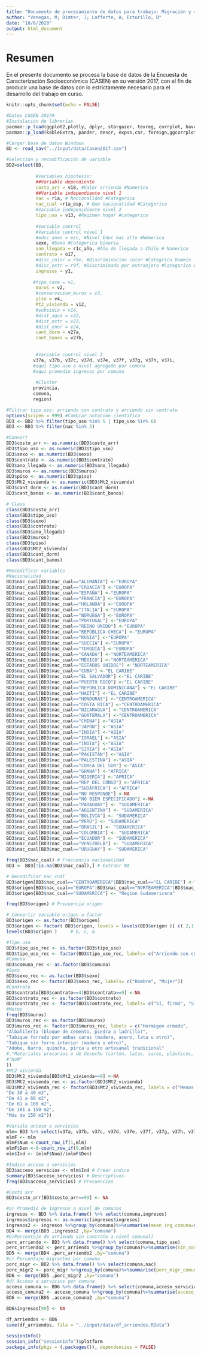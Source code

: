 ```yaml
---
title: "Documento de procesamiento de datos para trabajo: Migración y vivienda: estudio de los costos de arriendo para el 2017"
author: "Venegas, M; Dimter, J; Lafferte, A; Esturillo, D"
date: "18/6/2020"
output: html_document
---
```

# Resumen  
En el presente documento se procesa la base de datos de la Encuesta de Caracterización Socioeconómica (CASEN) en su versión 2017, con el fin de producir una base de datos con lo estrictamente necesario para el desarrollo del trabajo en curso. 
```r
knitr::opts_chunk$set(echo = FALSE)
```

```r
#Datos CASEN 2017#
#Instalación de librerías
pacman::p_load(ggplot2,plotly, dplyr, stargazer, texreg, corrplot, haven, sjlabelled, psych, writexl, ggmosaic, DescTools, lme4, lmerTest)
pacman::p_load(kableExtra, pander, descr, expss,car, foreign,ggcorrplot, reghelper, openxlsx, sessioninfo)
```

```r
#Cargar base de datos Windows
BD <- read_sav("../input/data/Casen2017.sav")
```

```r
#Seleccion y recodificación de variable
BD2=select(BD,
           
           #Variables hipotesis:
           ##Variable dependiente
           costo_arr = v18, #Valor arriendo #Numerico
           ##Variable independiente nivel 1
           nac = r1a, # Nacionalidad #Categorica
           nac_cual =r1a_esp, # Que nacionalidad #Categorica
           #Variable indepenidiente nivel 2
           tipo_uso = v13, #Regimen hogar #categorico
           
           #Variable control
           #Variable control nivel 1
           #educ_anos = esc, #Nivel Educ mas alto #Némerica
           sexo, #Sexo #Categorica binaria
           ano_llegada = r1c_año, #Año de llegada a Chile # Numerico
           contrato = o17,
           #disc_color = r9e, #Discriminacion color #Categrica Dummie
           #disc_extr = r9f, #Discriminado por extranjero #Categorica Dummie
           ingresos = y1,
           
          #tipo_casa = v1,
           muros = v2,
           #conservacion_muros = v3,
           piso = v4,
           Mt2_vivienda = v12,
           #subsidio = v14,
           #dist_agua = v22,
           #dist_extr = v23,
           #dist_ener = v24,
           cant_dorm = v27a,
           cant_banos = v27b,
           
           
           #Variable control nivel 2
          v37a, v37b, v37c, v37d, v37e, v37f, v37g, v37h, v37i,
          #aquí tipo uso a nivel agregado por comuna
          #aqui promedio ingresos por comuna
          
           #Cluster
          provincia,
          comuna,
          region)
```

```r
#Filtrar tipo uso: arriendo con contrato y arriendo sin contrato
options(scipen = 999) #Cambiar notación cientifica
BD3 <- BD2 %>% filter(tipo_uso %in% 5 | tipo_uso %in% 6)
BD3 <- BD3 %>% filter(nac %in% 3)
```

```r
#Convert
BD3$costo_arr <- as.numeric(BD3$costo_arr)
BD3$tipo_uso <- as.numeric(BD3$tipo_uso)
BD3$sexo <- as.numeric(BD3$sexo)
BD3$contrato <- as.numeric(BD3$contrato)
BD3$ano_llegada <- as.numeric(BD3$ano_llegada)
BD3$muros <- as.numeric(BD3$muros)
BD3$piso <- as.numeric(BD3$piso)
BD3$Mt2_vivienda <- as.numeric(BD3$Mt2_vivienda)
BD3$cant_dorm <- as.numeric(BD3$cant_dorm)
BD3$cant_banos <- as.numeric(BD3$cant_banos)

# Class
class(BD3$costo_arr)
class(BD3$tipo_uso)
class(BD3$sexo)
class(BD3$contrato)
class(BD3$ano_llegada)
class(BD3$muros)
class(BD3$piso)
class(BD3$Mt2_vivienda)
class(BD3$cant_dorm)
class(BD3$cant_banos)
```

```r
#Recodificar variables
#Nacionalidad
BD3$nac_cual[BD3$nac_cual=="ALEMANIA"] <-"EUROPA"
BD3$nac_cual[BD3$nac_cual=="CROACIA"] <-"EUROPA"
BD3$nac_cual[BD3$nac_cual=="ESPAÑA"] <-"EUROPA"
BD3$nac_cual[BD3$nac_cual=="FRANCIA"] <-"EUROPA"
BD3$nac_cual[BD3$nac_cual=="HOLANDA"] <-"EUROPA"
BD3$nac_cual[BD3$nac_cual=="ITALIA"] <-"EUROPA"
BD3$nac_cual[BD3$nac_cual=="NORUEGA"] <-"EUROPA"
BD3$nac_cual[BD3$nac_cual=="PORTUGAL"] <-"EUROPA"
BD3$nac_cual[BD3$nac_cual=="REINO UNIDO"] <-"EUROPA"
BD3$nac_cual[BD3$nac_cual=="REPÚBLICA CHECA"] <-"EUROPA"
BD3$nac_cual[BD3$nac_cual=="RUSIA"] <-"EUROPA"
BD3$nac_cual[BD3$nac_cual=="SUECIA"] <-"EUROPA"
BD3$nac_cual[BD3$nac_cual=="TURQUÍA"] <-"EUROPA"
BD3$nac_cual[BD3$nac_cual=="CANADÁ"] <-"NORTEAMERICA"
BD3$nac_cual[BD3$nac_cual=="MÉXICO"] <-"NORTEAMERICA"
BD3$nac_cual[BD3$nac_cual=="ESTADOS UNIDOS"] <-"NORTEAMERICA"
BD3$nac_cual[BD3$nac_cual=="CUBA"] <-"EL CARIBE"
BD3$nac_cual[BD3$nac_cual=="EL SALVADOR"] <-"EL CARIBE"
BD3$nac_cual[BD3$nac_cual=="PUERTO RICO"] <-"EL CARIBE"
BD3$nac_cual[BD3$nac_cual=="REPÚBLICA DOMINICANA"] <-"EL CARIBE"
BD3$nac_cual[BD3$nac_cual=="HAITÍ"] <-"EL CARIBE"
BD3$nac_cual[BD3$nac_cual=="HONDURAS"] <-"CENTROAMERICA"
BD3$nac_cual[BD3$nac_cual=="COSTA RICA"] <-"CENTROAMERICA"
BD3$nac_cual[BD3$nac_cual=="NICARAGUA"] <-"CENTROAMERICA"
BD3$nac_cual[BD3$nac_cual=="GUATEMALA"] <-"CENTROAMERICA"
BD3$nac_cual[BD3$nac_cual=="CHINA"] <-"ASIA"
BD3$nac_cual[BD3$nac_cual=="JAPÓN"] <-"ASIA"
BD3$nac_cual[BD3$nac_cual=="INDIA"] <-"ASIA"
BD3$nac_cual[BD3$nac_cual=="ISRAEL"] <-"ASIA"
BD3$nac_cual[BD3$nac_cual=="INDIA"] <-"ASIA"
BD3$nac_cual[BD3$nac_cual=="SIRIA"] <-"ASIA"
BD3$nac_cual[BD3$nac_cual=="PAKISTÁN"] <-"ASIA"
BD3$nac_cual[BD3$nac_cual=="PALESTINA"] <-"ASIA"
BD3$nac_cual[BD3$nac_cual=="COREA DEL SUR"] <-"ASIA"
BD3$nac_cual[BD3$nac_cual=="GHANA"] <-"AFRICA"
BD3$nac_cual[BD3$nac_cual=="NIGERIA"] <-"AFRICA"
BD3$nac_cual[BD3$nac_cual=="REP DEL CONGO"] <-"AFRICA"
BD3$nac_cual[BD3$nac_cual=="SUDÁFRICA"] <-"AFRICA"
BD3$nac_cual[BD3$nac_cual=="NO RESPONDE"] <-NA
BD3$nac_cual[BD3$nac_cual=="NO BIEN ESPECIFICADO"] <-NA
BD3$nac_cual[BD3$nac_cual=="PARAGUAY"] <- "SUDAMERICA"
BD3$nac_cual[BD3$nac_cual=="ARGENTINA"] <- "SUDAMERICA"
BD3$nac_cual[BD3$nac_cual=="BOLIVIA"] <- "SUDAMERICA"
BD3$nac_cual[BD3$nac_cual=="PERÚ"] <- "SUDAMERICA"
BD3$nac_cual[BD3$nac_cual=="BRASIL"] <- "SUDAMERICA"
BD3$nac_cual[BD3$nac_cual=="COLOMBIA"] <- "SUDAMERICA"
BD3$nac_cual[BD3$nac_cual=="ECUADOR"] <- "SUDAMERICA"
BD3$nac_cual[BD3$nac_cual=="VENEZUELA"] <- "SUDAMERICA"
BD3$nac_cual[BD3$nac_cual=="URUGUAY"] <- "SUDAMERICA"

freq(BD3$nac_cual) # Frecuencia nacionalidad 
BD3 <- BD3[!is.na(BD3$nac_cual),] # Extraer NA

# Recodificar nac_cual
BD3$origen[BD3$nac_cual=="CENTROAMERICA"|BD3$nac_cual=="EL CARIBE"] <-"Centroamerica y el Caribe"
BD3$origen[BD3$nac_cual=="EUROPA"|BD3$nac_cual=="NORTEAMERICA"|BD3$nac_cual=="ASIA"|BD3$nac_cual== "AFRICA"] <- "Extra-regional"
BD3$origen[BD3$nac_cual=="SUDAMERICA"] <- "Region Sudamericana"
```


```r
freq(BD3$origen) # Frecuencia origen

# Convertir variable origen a factor
BD3$origen <- as.factor(BD3$origen)
BD3$origen <- factor( BD3$origen, levels = levels(BD3$origen )[ c( 2,1,3 ) ] )
levels(BD3$origen )     # b, c, a
```

```r
#Tipo uso
BD3$tipo_uso_rec <- as.factor(BD3$tipo_uso)
BD3$tipo_uso_rec <- factor(BD3$tipo_uso_rec, labels= c("Arriendo con contrato", "Arriendo sin contrato"))
#Comuna
BD3$comuna_rec <- as.factor(BD3$comuna)
#Sexo
BD3$sexo_rec <- as.factor(BD3$sexo)
BD3$sexo_rec <- factor(BD3$sexo_rec, labels= c("Hombre", "Mujer"))
#Contrato
BD3$contrato[BD3$contrato==4|BD3$contrato==9] <-NA
BD3$contrato_rec <- as.factor(BD3$contrato)
BD3$contrato_rec <- factor(BD3$contrato_rec, labels= c("Sí, firmó", "Sí, pero no ha firmado", "No tiene"))
#Muros
freq(BD3$muros)
BD3$muros_rec <- as.factor(BD3$muros)
BD3$muros_rec <- factor(BD3$muros_rec, labels = c("Hormigon armado",
"Albañilería (bloque de cemento, piedra o ladrillo)",
"Tabique forrado por ambas caras (madera, acero, lata u otro)",
"Tabique sin forro interior (madera u otro)",
"Adobe, barro, quincha, pirca u otro artesanal tradicional"
#,"Materiales precarios o de desecho (cartón, latas, sacos, plásticos, etc",
#"NoN"
))
#Mt2 vivienda
BD3$Mt2_vivienda[BD3$Mt2_vivienda==9] <-NA
BD3$Mt2_vivienda_rec <- as.factor(BD3$Mt2_vivienda)
BD3$Mt2_vivienda_rec <- factor(BD3$Mt2_vivienda_rec, labels = c("Menos de 30 m2",
"De 30 a 40 m2",
"De 41 a 60 m2",
"De 61 a 100 m2",
"De 101 a 150 m2",
"Más de 150 m2"))
```

```r
#Variale acceso a servicios
mlm= BD3 %>% select(v37a, v37b, v37c, v37d, v37e, v37f, v37g, v37h, v37i) %>% as.data.frame()
mlmF <- mlm
mlmF$Num <-count_row_if(1,mlm)
mlmF$Den <-9-count_row_if(9,mlm)
mlm$Ind <- (mlmF$Num)/(mlmF$Den)

#Indice acceso a servicios
BD3$acceso_servicios <- mlm$Ind # Crear indice
summary(BD3$acceso_servicios) # Descriptivos
freq(BD3$acceso_servicios) # Frecuencias
```


```r
#Costo arr
BD3$costo_arr[BD3$costo_arr==99] <- NA
```

```r
#a) Promedio de Ingresos a nivel de comunas
ingresos <- BD3 %>% data.frame() %>% select(comuna,ingresos)
ingresos$ingresos <- as.numeric(ingresos$ingresos)
ingresos2 <- ingresos %>%group_by(comuna)%>%summarise(mean_ing_comuna=mean(ingresos,na.rm=TRUE))
BD4 <- merge(BD3 ,ingresos2 ,by="comuna")
#b)Porcentaje de arriendo sin contrato a nivel comunal)
perc_arriendo <- BD3 %>% data.frame() %>% select(comuna,tipo_uso)
perc_arriendo2 <- perc_arriendo %>%group_by(comuna)%>%summarise(sin_contrato_comuna= length(which(tipo_uso==6))/(length(which(tipo_uso==5))+length(which(tipo_uso==6))))
BD5 <- merge(BD4 ,perc_arriendo2 ,by="comuna")
#c) Porcentaje migrantes por comuna
porc_migr <- BD2 %>% data.frame() %>% select(comuna,nac)
porc_migr2 <- porc_migr %>%group_by(comuna)%>%summarise(porc_migr_comuna= length(which(nac==3))/(length(which(nac==1))+length(which(nac==2))))
BD6 <- merge(BD5 ,porc_migr2 ,by="comuna")
#d) Acceso a servicios por comuna
acceso_comuna <- BD6 %>% data.frame() %>% select(comuna,acceso_servicios) 
acceso_comuna2 <- acceso_comuna %>%group_by(comuna)%>%summarise(acceso_comunal=mean(acceso_servicios,na.rm=TRUE))
BD6 <- merge(BD6 ,acceso_comuna2 ,by="comuna")
```
```r
BD6$ingresos[99] <- NA
```

```r
df_arriendos <- BD6
save(df_arriendos, file = "../input/data/df_arriendos.RData")
```

```r
sessionInfo()
session_info("sessioninfo")$platform
package_info(pkgs = (.packages()), dependencies = FALSE)

```